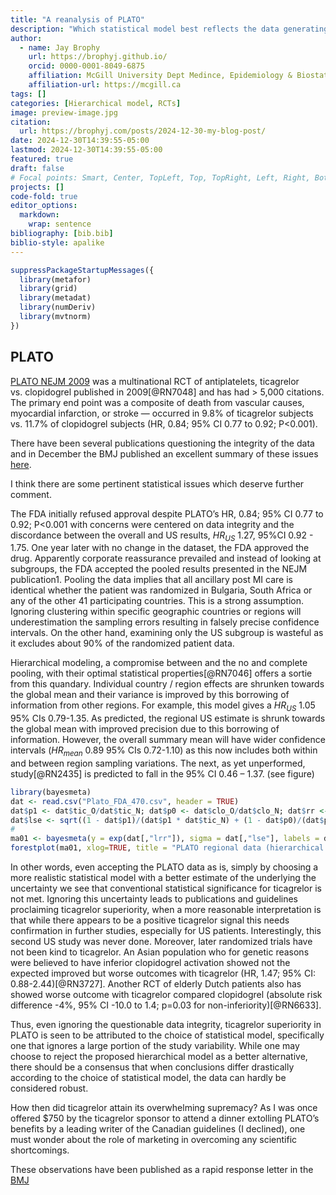 ```yaml
---
title: "A reanalysis of PLATO"
description: "Which statistical model best reflects the data generating mechanism?"
author:
  - name: Jay Brophy
    url: https://brophyj.github.io/
    orcid: 0000-0001-8049-6875
    affiliation: McGill University Dept Medince, Epidemiology & Biostatistics
    affiliation-url: https://mcgill.ca 
tags: []
categories: [Hierarchical model, RCTs]
image: preview-image.jpg
citation: 
  url: https://brophyj.com/posts/2024-12-30-my-blog-post/ 
date: 2024-12-30T14:39:55-05:00
lastmod: 2024-12-30T14:39:55-05:00
featured: true
draft: false
# Focal points: Smart, Center, TopLeft, Top, TopRight, Left, Right, BottomLeft, Bottom, BottomRight.
projects: []
code-fold: true
editor_options: 
  markdown: 
    wrap: sentence
bibliography: [bib.bib]
biblio-style: apalike
---
```


```r
suppressPackageStartupMessages({
  library(metafor)
  library(grid)
  library(metadat)
  library(numDeriv)
  library(mvtnorm)
})
```

## PLATO 

[PLATO NEJM 2009](https://www.nejm.org/doi/full/10.1056/nejmoa0904327) was a multinational RCT of antiplatelets, ticagrelor vs. clopidogrel published in 2009[@RN7048] and has had > 5,000 citations. The primary end point was a composite of death from vascular causes, myocardial infarction, or stroke — occurred in 9.8% of ticagrelor subjects vs. 11.7% of clopidogrel subjects (HR, 0.84; 95% CI 0.77 to 0.92; P\<0.001).\ 

There have been several publications questioning the integrity of the data and in December the BMJ published an excellent summary of these issues [here](https://www.bmj.com/content/387/bmj.q2550). \  

I think there are some pertinent statistical issues which deserve further comment. \ 

The FDA initially refused approval despite PLATO’s HR, 0.84; 95% CI 0.77 to 0.92; P<0.001 with concerns were centered on data integrity and the discordance between the overall and US results, $HR_{US}$ 1.27, 95%CI 0.92 - 1.75. One year later with no change in the dataset, the FDA approved the drug. Apparently corporate reassurance prevailed and instead of looking at subgroups, the FDA accepted the pooled results presented in the NEJM publication1. Pooling the data implies that all ancillary post MI care is identical whether the patient was randomized in Bulgaria, South Africa or any of the other 41 participating countries. This is a strong assumption. Ignoring clustering within specific geographic countries or regions will underestimation the sampling errors resulting in falsely precise confidence intervals. On the other hand, examining only the US subgroup is wasteful as it excludes about 90% of the randomized patient data.

Hierarchical modeling, a compromise between and the no and complete pooling, with their optimal statistical properties[@RN7046] offers a sortie from this quandary. Individual country / region effects are shrunken towards the global mean and their variance is improved by this borrowing of information from other regions. For example, this model gives a $HR_{US}$ 1.05 95% CIs 0.79-1.35. As predicted, the regional US estimate is shrunk towards the global mean with improved precision due to this borrowing of information. However, the overall summary mean will have wider confidence intervals ($HR_{mean}$ 0.89 95% CIs 0.72-1.10) as this now includes both within and between region sampling variations. The next, as yet unperformed, study[@RN2435] is predicted to fall in the 95% CI 0.46 – 1.37. (see figure)


```r
library(bayesmeta)  
dat <- read.csv("Plato_FDA_470.csv", header = TRUE)
dat$p1 <- dat$tic_O/dat$tic_N; dat$p0 <- dat$clo_O/dat$clo_N; dat$rr <- dat$p1/dat$p0; dat$lrr <- log(dat$rr)
dat$lse <- sqrt((1 - dat$p1)/(dat$p1 * dat$tic_N) + (1 - dat$p0)/(dat$p0 * dat$clo_N)); dat$lower <- exp(dat$lrr - qnorm(.975) * dat$lse); dat$upper <- exp(dat$lrr + qnorm(.975) * dat$lse)
# 
ma01 <- bayesmeta(y = exp(dat[,"lrr"]), sigma = dat[,"lse"], labels = dat[,"Region"], mu.prior.mean = 0, mu.prior.sd = 4, tau.prior = function(t){dhalfnormal(t,scale=0.5)})
forestplot(ma01, xlog=TRUE, title = "PLATO regional data (hierarchical model)",) #adds vertical line at x=1
```

In other words, even accepting the PLATO data as is, simply by choosing a more realistic statistical model with a better estimate of the underlying the uncertainty we see that conventional statistical significance for ticagrelor is not met. Ignoring this uncertainty leads to publications and guidelines proclaiming ticagrelor superiority, when a more reasonable interpretation is that while there appears to be a positive ticagrelor signal this needs confirmation in further studies, especially for US patients. Interestingly, this second US study was never done. Moreover, later randomized trials have not been kind to ticagrelor. An Asian population who for genetic reasons were believed to have inferior clopidogrel activation showed not the expected improved but worse outcomes with ticagrelor (HR, 1.47; 95% CI: 0.88-2.44)[@RN3727]. Another RCT of elderly Dutch patients also has showed worse outcome with ticagrelor compared clopidogrel (absolute risk difference -4%, 95% CI -10.0 to 1.4; p=0.03 for non-inferiority)[@RN6633].

Thus, even ignoring the questionable data integrity, ticagrelor superiority in PLATO is seen to be attributed to the choice of statistical model, specifically one that ignores a large portion of the study variability. While one may choose to reject the proposed hierarchical model as a better alternative, there should be a consensus that when conclusions differ drastically according to the choice of statistical model, the data can hardly be considered robust.

How then did ticagrelor attain its overwhelming supremacy? As I was once offered $750 by the ticagrelor sponsor to attend a dinner extolling PLATO’s benefits by a leading writer of the Canadian guidelines (I declined), one must wonder about the role of marketing in overcoming any scientific shortcomings.

These observations have been published as a rapid response letter in the [BMJ](https://www.bmj.com/content/387/bmj.q2550/rr)


